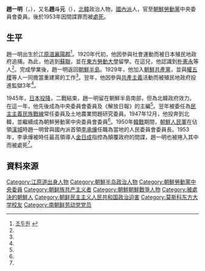 {{noteTA
|G1=Country
|1=zh:北朝鮮; zh-cn:朝鲜; zh-tw:朝鮮; zh-hk:朝鮮; zh-sg:朝鲜;
}}

'''趙一明'''（{{lang-ko|조일명}}，{{bd|1903年||1953年|}}），又名'''趙斗元'''（{{lang-ko|조두원}}），[[北韓|北韓]]政治人物，[[南朝鲜劳动党|國內派]]人，官至[[朝鮮勞動黨|朝鮮勞動黨]]中央委員會委員。後於1953年因間諜罪而被[[處死|處死]]。

== 生平 ==
{{see|朴憲永、李承燁間諜事件}}
趙一明出生於[[江原道_(日本統治時代)|江原道]][[襄陽郡_(韓國)|襄陽郡]]<ref name="koreandb">[http://koreandb.nate.com/history/people/detail?sn=12020 조두원] {{webarchive|url=https://web.archive.org/web/20131227131225/http://koreandb.nate.com/history/people/detail?sn=12020 |date=2013-12-27 }}</ref>。1920年代初，他因參與社會運動而被日本殖民地政府追捕。為此，他逃到[[蘇聯|蘇聯]]，並在[[東方勞動大學|東方勞動大學]]留學。在這兒，他認識到[[朴憲永|朴憲永]]等人<ref name="koreandb"/>。完成學業後，趙一明返回[[朝鮮半島|朝鮮半島]]。1929年，他加入[[朝鮮共產黨|朝鮮共產黨]]，並與[[權五稷|權五稷]]等人一同擔當重建黨的工作<ref name="koreandb"/>。翌年，他因參與[[共產主義|共產主義]]活動而被殖民地政府投進監獄3年<ref name="koreandb"/>。

1945年，[[日本投降|日本投降]]，二戰結束，趙一明留在朝鮮半島南部，但為北韓政府效力。在這一年，他先後成為中央委員會委員及《解放日報》的主編<ref name="koreandb"/>。翌年被委任為[[民主主義民族戰線|民主主義民族戰線]]常任委員及土地農業問題研究委員。1947年12月，他投奔到北韓，並繼續成為朝鮮勞動黨中央委員會委員<ref name="koreandb"/>。1950年[[韓戰|韓戰]]期間，[[朝鮮人民軍|朝鮮人民軍]]在佔領[[漢城|漢城]]時趙一明曾與國內派首領[[李承燁_(政治家)|李承燁]]任職為當地的人民委員會委員長。1953年，李承燁被時任最高領導人[[金日成|金日成]]指控為顛覆政府的間諜，趙一明也被捲入其中而被處死<ref name="koreandb"/>。

== 資料來源 ==
{{reflist}}

{{Authority control}}
{{DEFAULTSORT:J}}
[[Category:江原道出身人物|Category:江原道出身人物]]
[[Category:朝鮮半岛政治人物|Category:朝鮮半岛政治人物]]
[[Category:朝鮮勞動黨中央委員|Category:朝鮮勞動黨中央委員]]
[[Category:朝鲜族共产主义者|Category:朝鲜族共产主义者]]
[[Category:朝鮮朝鮮戰爭人物|Category:朝鮮朝鮮戰爭人物]]
[[Category:被處決的朝鮮人|Category:被處決的朝鮮人]]
[[Category:朝鲜民主主义人民共和国政治迫害|Category:朝鲜民主主义人民共和国政治迫害]]
[[Category:莫斯科东方大学校友|Category:莫斯科东方大学校友]]
[[Category:南朝鲜劳动党党员|Category:南朝鲜劳动党党员]]